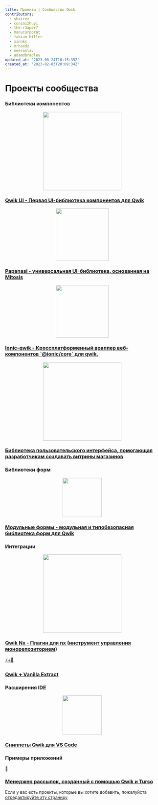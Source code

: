 ```yaml
---
title: Проекты | Сообщество Qwik
contributors:
  - shairez
  - cunzaizhuyi
  - the-r3aper7
  - manucorporat
  - fabian-hiller
  - xinnks
  - mrhoodz
  - meeroslav
  - adamdbradley
updated_at: '2023-08-24T16:15:35Z'
created_at: '2023-02-03T20:09:34Z'
---
```


# Проекты сообщества

### Библиотеки компонентов

<div class="card-grid">
  <a class="card card-center" href="https://github.com/qwikifiers/qwik-ui">
    <p class="icon" align="center"><img src="https://raw.githubusercontent.com/qwikifiers/qwik-ui/main/apps/website/public/images/qwik-ui.png" width="256px"/></p>
    <h3>Qwik UI - Первая UI-библиотека компонентов для Qwik</h3>
  </a>
</div>

<div class="card-grid">
  <a class="card card-center" href="https://papanasi.js.org/">
    <p class="icon" align="center"><img src="https://raw.githubusercontent.com/CKGrafico/papanasi/main/docs/resources/logo-text.svg" width="172px"/></p>
    <h3>Papanasi - универсальная UI-библиотека, основанная на Mitosis</h3>
  </a>
</div>

<div class="card-grid">
  <a class="card card-center" href="https://github.com/juergenie/ionic-qwik/">
    <p class="icon" align="center"><img src="https://raw.githubusercontent.com/juergenie/ionic-qwik/main/logo.svg" width="172px"/></p>
    <h3>Ionic-qwik - Кроссплатформенный враппер веб-компонентов `@ionic/core` для qwik.</h3>
  </a>
</div>

<div class="card-grid">
  <a class="card card-center" href="https://github.com/qwikifiers/qwik-storefront-ui">
    <p class="icon" align="center"><img src="https://raw.githubusercontent.com/BuilderIO/qwik/main/packages/docs/public/ecosystem/qwik-storefront-ui.png" width="256px"/></p>
    <h3>Библиотека пользовательского интерфейса, помогающая разработчикам создавать витрины магазинов</h3>
  </a>
</div>

### Библиотеки форм

<div class="card-grid">
  <a class="card card-center" href="https://modularforms.dev/">
    <p class="icon" align="center"><img src="https://raw.githubusercontent.com/fabian-hiller/modular-forms/main/website/public/android-icon-512x512.png" width="128px"/></p>
    <h3>Модульные формы - модульная и типобезопасная библиотека форм для Qwik</h3>
  </a>
</div>

### Интеграции

<div class="card-grid">
  <a class="card card-center" href="https://github.com/qwikifiers/qwik-nx">
    <p class="icon" align="center"><img src="https://raw.githubusercontent.com/qwikifiers/qwik-nx/main/assets/qwik-nx.png" width="256px"/></p>
    <h3>Qwik Nx - Плагин для nx (инструмент управления монорепозиторием)</h3>
  </a>
  <a class="card card-center" href="https://github.com/wmertens/styled-vanilla-extract">
    <p class="icon">⚡️+💅</p>
    <h3>Qwik + Vanilla Extract</h3>
  </a>
</div>

### Расширения IDE

<div class="card-grid">
  <a class="card card-center" href="https://github.com/qwikverse/vscode-qwik-snippets">
    <p class="icon" align="center"><img src="https://raw.githubusercontent.com/qwikverse/vscode-qwik-snippets/main/assets/qwik-snippets.png" width="128px"/></p>
    <h3>Сниппеты Qwik для VS Code</h3>
  </a>
</div>

### Примеры приложений

<div class="card-grid">
  <a class="card card-center" href="https://github.com/xinnks/turqw-newsletter">
    <p class="icon">📰</p>
    <h3>Менеджер рассылок, созданный с помощью Qwik и Turso</h3>
  </a>
</div>

Если у вас есть проекты, которые вы хотите добавить, пожалуйста [отредактируйте эту страницу](https://github.com/BuilderIO/qwik/edit/main/packages/docs/src/routes/community/projects/index.mdx)
